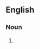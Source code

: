 ==English==

===Noun===
{{head|en|noun plural form|head=[[city]] [[hall]]s}}

# {{plural of|city hall|lang=en}}